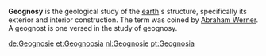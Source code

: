 {{unreferenced|date=June 2006}}
'''Geognosy''' is the geological study of the [[earth]]'s structure, specifically its exterior and interior construction. The term was coined by [[Abraham Werner]]. A geognost is one versed in the study of geognosy.


{{geologist-stub}}

[[de:Geognosie]]
[[et:Geognoosia]]
[[nl:Geognosie]]
[[pt:Geognosia]]